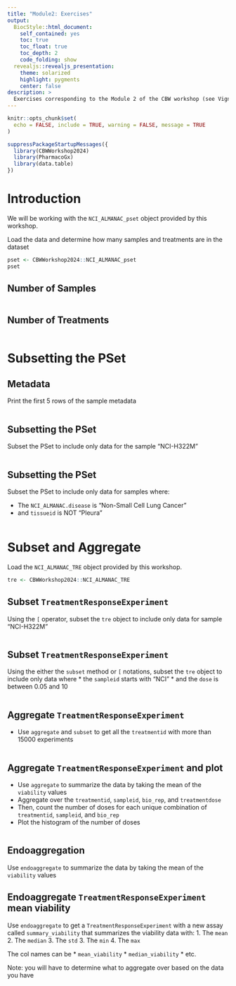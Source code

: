 ```yaml
---
title: "Module2: Exercises"
output:
  BiocStyle::html_document:
    self_contained: yes
    toc: true
    toc_float: true
    toc_depth: 2
    code_folding: show
  revealjs::revealjs_presentation:
    theme: solarized
    highlight: pygments
    center: false
description: >
  Exercises corresponding to the Module 2 of the CBW workshop (see Vignettes).
---
```



```r
knitr::opts_chunk$set(
  echo = FALSE, include = TRUE, warning = FALSE, message = TRUE
)
```


```r
suppressPackageStartupMessages({
  library(CBWWorkshop2024)
  library(PharmacoGx)
  library(data.table)
})
```


# Introduction

We will be working with the `NCI_ALMANAC_pset` object provided by this workshop.

Load the data and determine how many samples and treatments are in the dataset
```r
pset <- CBWWorkshop2024::NCI_ALMANAC_pset
pset
```

## Number of Samples

```r

```

## Number of Treatments

```r


```


# Subsetting the PSet

## Metadata 

Print the first 5 rows of the sample metadata
```r



```

## Subsetting the PSet

Subset the PSet to include only data for the sample "NCI-H322M"

```r

```

## Subsetting the PSet

Subset the PSet to include only data for samples where:

* The `NCI_ALMANAC.disease` is "Non-Small Cell Lung Cancer"
* and `tissueid` is NOT "Pleura"

```r







```


# Subset and Aggregate

Load the `NCI_ALMANAC_TRE` object provided by this workshop.

```r
tre <- CBWWorkshop2024::NCI_ALMANAC_TRE
```

## Subset `TreatmentResponseExperiment`

Using the `[` operator, subset the `tre` object to include only data for sample "NCI-H322M"

```r

```

## Subset `TreatmentResponseExperiment`

Using the either the `subset` method or `[` notations, 
subset the `tre` object to include only data where
* the `sampleid` starts with "NCI"
* and the `dose` is between 0.05 and 10

```r







```

## Aggregate `TreatmentResponseExperiment` 

* Use `aggregate` and `subset` to get all the `treatmentid`
with more than 15000 experiments

```r







```


## Aggregate `TreatmentResponseExperiment` and plot 

* Use `aggregate` to summarize the data by taking the mean of the `viability` values
* Aggregate over the `treatmentid`, `sampleid`, `bio_rep`, and `treatmentdose`
* Then, count the number of doses for each unique combination of `treatmentid`, `sampleid`, and `bio_rep`
* Plot the histogram of the number of doses

```r















```


## Endoaggregation

Use `endoaggregate` to summarize the data by taking the mean of the `viability` values


## Endoaggregate `TreatmentResponseExperiment` mean viability

Use `endoaggregate` to get a `TreatmentResponseExperiment` with a new assay 
called `summary_viability` that summarizes the viability data with:
1. The `mean` 
2. The `median` 
3. The `std` 
3. The `min` 
4. The `max` 

The col names can be 
* `mean_viability`
* `median_viability` 
* etc. 

Note: you will have to determine what to aggregate over based on the data you have

```r











```







